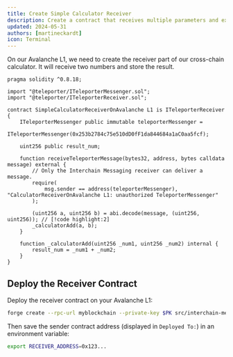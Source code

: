 ```yaml
---
title: Create Simple Calculator Receiver
description: Create a contract that receives multiple parameters and execute a function
updated: 2024-05-31
authors: [martineckardt]
icon: Terminal
---
```


On our Avalanche L1, we need to create the receiver part of our cross-chain calculator. It will receive two numbers and store the result. 

```solidity title="src/02a-encoding-multiple-paramters/SimpleCalculatorReceiverOnAvalanche L1.sol"
pragma solidity ^0.8.18;

import "@teleporter/ITeleporterMessenger.sol";
import "@teleporter/ITeleporterReceiver.sol";

contract SimpleCalculatorReceiverOnAvalanche L1 is ITeleporterReceiver {
    ITeleporterMessenger public immutable teleporterMessenger =
        ITeleporterMessenger(0x253b2784c75e510dD0fF1da844684a1aC0aa5fcf);

    uint256 public result_num;

    function receiveTeleporterMessage(bytes32, address, bytes calldata message) external {
        // Only the Interchain Messaging receiver can deliver a message.
        require(
            msg.sender == address(teleporterMessenger), "CalculatorReceiverOnAvalanche L1: unauthorized TeleporterMessenger"
        );

        (uint256 a, uint256 b) = abi.decode(message, (uint256, uint256)); // [!code highlight:2]
        _calculatorAdd(a, b);
    }

    function _calculatorAdd(uint256 _num1, uint256 _num2) internal {
        result_num = _num1 + _num2;
    }
}

```

## Deploy the Receiver Contract

Deploy the receiver contract on your Avalanche L1:

```bash
forge create --rpc-url myblockchain --private-key $PK src/interchain-messaging/2a-invoking-functions/SimpleCalculatorReceiverOnAvalanche L1.sol:SimpleCalculatorReceiverOnAvalanche L1
```

Then save the sender contract address (displayed in `Deployed To:`) in an environment variable:

```bash
export RECEIVER_ADDRESS=0x123...
```
